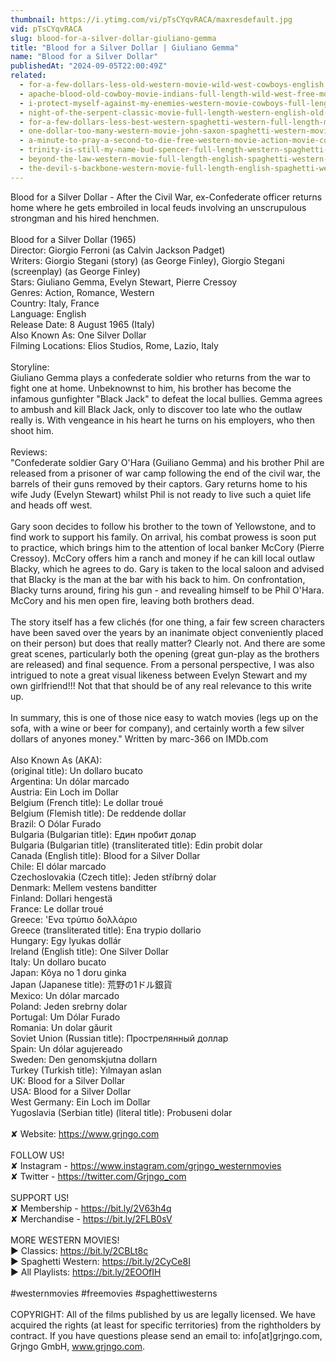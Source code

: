 ```yaml
---
thumbnail: https://i.ytimg.com/vi/pTsCYqvRACA/maxresdefault.jpg
vid: pTsCYqvRACA
slug: blood-for-a-silver-dollar-giuliano-gemma
title: "Blood for a Silver Dollar | Giuliano Gemma"
name: "Blood for a Silver Dollar"
publishedAt: "2024-09-05T22:00:49Z"
related:
  - for-a-few-dollars-less-old-western-movie-wild-west-cowboys-english
  - apache-blood-old-cowboy-movie-indians-full-length-wild-west-free-movie-on-youtube
  - i-protect-myself-against-my-enemies-western-movie-cowboys-full-length-wild-west
  - night-of-the-serpent-classic-movie-full-length-western-english-old-cowboy-movie
  - for-a-few-dollars-less-best-western-spaghetti-western-full-length-movie-wild-west
  - one-dollar-too-many-western-movie-john-saxon-spaghetti-western-movie-cowboy-film-english
  - a-minute-to-pray-a-second-to-die-free-western-movie-action-movie-cowboys-full-movies
  - trinity-is-still-my-name-bud-spencer-full-length-western-spaghetti-western-full-movie
  - beyond-the-law-western-movie-full-length-english-spaghetti-western-full-free-youtube-movies
  - the-devil-s-backbone-western-movie-full-length-english-spaghetti-western-cowboyfilm-watchfree
---
```


Blood for a Silver Dollar - After the Civil War, ex-Confederate officer returns home where he gets embroiled in local feuds involving an unscrupulous strongman and his hired henchmen. <br />
<br />
Blood for a Silver Dollar (1965)<br />
Director: Giorgio Ferroni (as Calvin Jackson Padget)<br />
Writers: Giorgio Stegani (story) (as George Finley), Giorgio Stegani (screenplay) (as George Finley) <br />
Stars: Giuliano Gemma, Evelyn Stewart, Pierre Cressoy <br />
Genres: Action, Romance, Western <br />
Country: Italy, France<br />
Language: English<br />
Release Date: 8 August 1965 (Italy)<br />
Also Known As: One Silver Dollar <br />
Filming Locations: Elios Studios, Rome, Lazio, Italy <br />
<br />
Storyline:<br />
Giuliano Gemma plays a confederate soldier who returns from the war to fight one at home. Unbeknownst to him, his brother has become the infamous gunfighter "Black Jack" to defeat the local bullies. Gemma agrees to ambush and kill Black Jack, only to discover too late who the outlaw really is. With vengeance in his heart he turns on his employers, who then shoot him.<br />
<br />
Reviews:<br />
"Confederate soldier Gary O'Hara (Guiliano Gemma) and his brother Phil are released from a prisoner of war camp following the end of the civil war, the barrels of their guns removed by their captors. Gary returns home to his wife Judy (Evelyn Stewart) whilst Phil is not ready to live such a quiet life and heads off west.<br />
<br />
Gary soon decides to follow his brother to the town of Yellowstone, and to find work to support his family. On arrival, his combat prowess is soon put to practice, which brings him to the attention of local banker McCory (Pierre Cressoy). McCory offers him a ranch and money if he can kill local outlaw Blacky, which he agrees to do. Gary is taken to the local saloon and advised that Blacky is the man at the bar with his back to him. On confrontation, Blacky turns around, firing his gun - and revealing himself to be Phil O'Hara. McCory and his men open fire, leaving both brothers dead.<br />
<br />
The story itself has a few clichés (for one thing, a fair few screen characters have been saved over the years by an inanimate object conveniently placed on their person) but does that really matter? Clearly not. And there are some great scenes, particularly both the opening (great gun-play as the brothers are released) and final sequence. From a personal perspective, I was also intrigued to note a great visual likeness between Evelyn Stewart and my own girlfriend!!! Not that that should be of any real relevance to this write up.<br />
<br />
In summary, this is one of those nice easy to watch movies (legs up on the sofa, with a wine or beer for company), and certainly worth a few silver dollars of anyones money." Written by marc-366 on IMDb.com<br />
<br />
Also Known As (AKA):<br />
(original title): Un dollaro bucato<br />
Argentina: Un dólar marcado<br />
Austria: Ein Loch im Dollar<br />
Belgium (French title): Le dollar troué<br />
Belgium (Flemish title): De reddende dollar<br />
Brazil: O Dólar Furado<br />
Bulgaria (Bulgarian title): Един пробит долар<br />
Bulgaria (Bulgarian title) (transliterated title): Edin probit dolar<br />
Canada (English title): Blood for a Silver Dollar<br />
Chile: El dólar marcado<br />
Czechoslovakia (Czech title): Jeden stříbrný dolar<br />
Denmark: Mellem vestens banditter<br />
Finland: Dollari hengestä<br />
France: Le dollar troué<br />
Greece: 'Ενα τρύπιο δολλάριο<br />
Greece (transliterated title): Ena trypio dollario<br />
Hungary: Egy lyukas dollár<br />
Ireland (English title): One Silver Dollar<br />
Italy: Un dollaro bucato<br />
Japan: Kôya no 1 doru ginka<br />
Japan (Japanese title): 荒野の1ドル銀貨<br />
Mexico: Un dólar marcado<br />
Poland: Jeden srebrny dolar<br />
Portugal: Um Dólar Furado<br />
Romania: Un dolar găurit<br />
Soviet Union (Russian title): Прострелянный доллар<br />
Spain: Un dólar agujereado<br />
Sweden: Den genomskjutna dollarn<br />
Turkey (Turkish title): Yılmayan aslan<br />
UK: Blood for a Silver Dollar<br />
USA: Blood for a Silver Dollar<br />
West Germany: Ein Loch im Dollar<br />
Yugoslavia (Serbian title) (literal title): Probuseni dolar<br />
<br />
✘ Website: https://www.grjngo.com<br />
<br />
FOLLOW US!<br />
✘ Instagram - https://www.instagram.com/grjngo_westernmovies<br />
✘ Twitter - https://twitter.com/Grjngo_com<br />
<br />
SUPPORT US!<br />
✘ Membership - https://bit.ly/2V63h4q<br />
✘ Merchandise - https://bit.ly/2FLB0sV<br />
<br />
MORE WESTERN MOVIES! <br />
► Classics: https://bit.ly/2CBLt8c <br />
► Spaghetti Western: https://bit.ly/2CyCe8I <br />
► All Playlists: https://bit.ly/2EOOfIH <br />
<br />
#westernmovies #freemovies #spaghettiwesterns<br />
<br />
COPYRIGHT: All of the films published by us are legally licensed. We have acquired the rights (at least for specific territories) from the rightholders by contract. If you have questions please send an email to: info[at]grjngo.com, Grjngo GmbH, www.grjngo.com.
